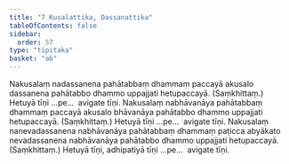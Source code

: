 ```yaml
---
title: "7 Kusalattika, Dassanattika"
tableOfContents: false
sidebar:
  order: 57
type: "tipitaka"
basket: "ab"
---
```



<DynamicBreadcrumb />

<Division number="11">

<Paragraph number="42">
Nakusalaṃ nadassanena pahātabbaṃ dhammaṃ paccayā akusalo dassanena pahātabbo dhammo uppajjati hetupaccayā. (Saṃkhittaṃ.) Hetuyā tīṇi …pe…  avigate tīṇi.
</Paragraph>

<Paragraph number="43">
Nakusalaṃ nabhāvanāya pahātabbaṃ dhammaṃ paccayā akusalo bhāvanāya pahātabbo dhammo uppajjati hetupaccayā. (Saṃkhittaṃ.) Hetuyā tīṇi …pe…  avigate tīṇi.
</Paragraph>

<Paragraph number="44">
Nakusalaṃ nanevadassanena nabhāvanāya pahātabbaṃ dhammaṃ paṭicca abyākato nevadassanena nabhāvanāya pahātabbo dhammo uppajjati hetupaccayā. (Saṃkhittaṃ.) Hetuyā tīṇi, adhipatiyā tīṇi …pe…  avigate tīṇi.
</Paragraph>
</Division>